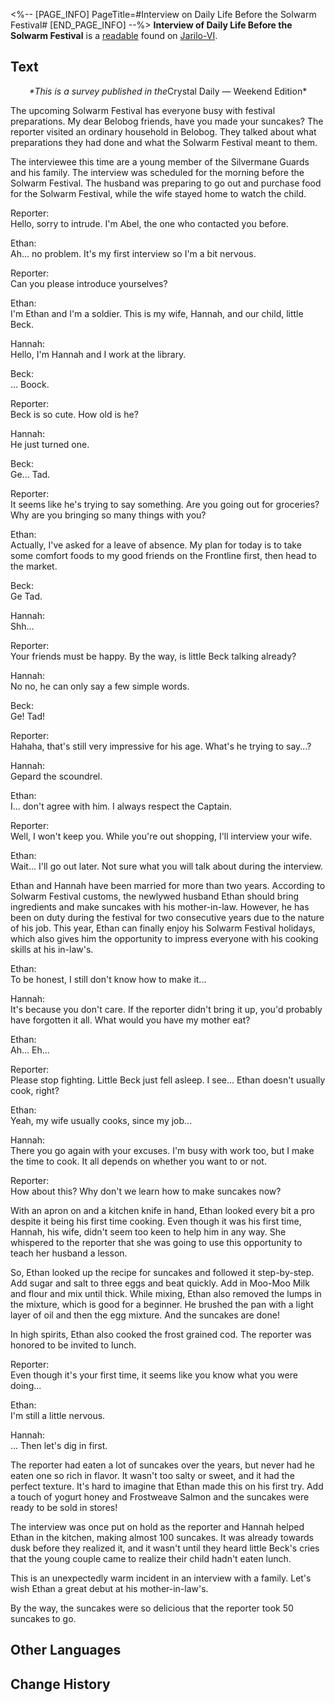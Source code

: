 <%-- [PAGE_INFO]
PageTitle=#Interview on Daily Life Before the Solwarm Festival#
[END_PAGE_INFO] --%>
{{Readable Infobox
|id           = 020
|partIds      = 190125
|title        = Interview of Daily Life Before the Solwarm Festival
|image        = Item Jarilo-VI Readable.png
|world        = Jarilo-VI
|parts        = 1
|author       = <!--to be added-->
|description  = A life survey published in the ''Crystal Daily &mdash; Weekend Edition''. The various traditions of the Solwarm Festival can be seen here.
|part1        = Interview on Daily Life Before the Solwarm Festival
|source1      = {{cx|Source missing}}
|characters   = 
|factions     = 
}}
'''Interview of Daily Life Before the Solwarm Festival''' is a [[readable]] found on [[Jarilo-VI]].
<!--
==Location==
{{Map Embed|<map name>|<marker id>}}
-->
==Text==
<div align="center">''*This is a survey published in the ''Crystal Daily &mdash; Weekend Edition*</div>

The upcoming Solwarm Festival has everyone busy with festival preparations. My dear Belobog friends, have you made your suncakes? The reporter visited an ordinary household in Belobog. They talked about what preparations they had done and what the Solwarm Festival meant to them.

The interviewee this time are a young member of the Silvermane Guards and his family. The interview was scheduled for the morning before the Solwarm Festival. The husband was preparing to go out and purchase food for the Solwarm Festival, while the wife stayed home to watch the child.

Reporter:<br />
Hello, sorry to intrude. I'm Abel, the one who contacted you before.

Ethan:<br />
Ah... no problem. It's my first interview so I'm a bit nervous.

Reporter:<br />
Can you please introduce yourselves?

Ethan:<br />
I'm Ethan and I'm a soldier. This is my wife, Hannah, and our child, little Beck.

Hannah:<br />
Hello, I'm Hannah and I work at the library.

Beck:<br />
... Boock.

Reporter:<br />
Beck is so cute. How old is he?

Hannah:<br />
He just turned one.

Beck: <br />Ge... Tad.

Reporter:<br />
It seems like he's trying to say something. Are you going out for groceries? Why are you bringing so many things with you?

Ethan:<br />
Actually, I've asked for a leave of absence. My plan for today is to take some comfort foods to my good friends on the Frontline first, then head to the market.

Beck: <br />Ge Tad.

Hannah:<br />
Shh...

Reporter:<br />
Your friends must be happy. By the way, is little Beck talking already?

Hannah:<br />
No no, he can only say a few simple words.

Beck:<br />
Ge! Tad!

Reporter:<br />
Hahaha, that's still very impressive for his age. What's he trying to say...?

Hannah:<br />
Gepard the scoundrel.

Ethan:<br />
I... don't agree with him. I always respect the Captain.

Reporter:<br />
Well, I won't keep you. While you're out shopping, I'll interview your wife.

Ethan:<br />
Wait... I'll go out later. Not sure what you will talk about during the interview.

Ethan and Hannah have been married for more than two years. According to Solwarm Festival customs, the newlywed husband Ethan should bring ingredients and make suncakes with his mother-in-law. However, he has been on duty during the festival for two consecutive years due to the nature of his job. This year, Ethan can finally enjoy his Solwarm Festival holidays, which also gives him the opportunity to impress everyone with his cooking skills at his in-law's.

Ethan:<br />
To be honest, I still don't know how to make it...

Hannah:<br />
It's because you don't care. If the reporter didn't bring it up, you'd probably have forgotten it all. What would you have my mother eat?

Ethan:<br />
Ah... Eh...

Reporter:<br />
Please stop fighting. Little Beck just fell asleep. I see... Ethan doesn't usually cook, right?

Ethan:<br />
Yeah, my wife usually cooks, since my job...

Hannah:<br />
There you go again with your excuses. I'm busy with work too, but I make the time to cook. It all depends on whether you want to or not.

Reporter:<br />
How about this? Why don't we learn how to make suncakes now?

With an apron on and a kitchen knife in hand, Ethan looked every bit a pro despite it being his first time cooking. Even though it was his first time, Hannah, his wife, didn't seem too keen to help him in any way. She whispered to the reporter that she was going to use this opportunity to teach her husband a lesson.

So, Ethan looked up the recipe for suncakes and followed it step-by-step. Add sugar and salt to three eggs and beat quickly. Add in Moo-Moo Milk and flour and mix until thick. While mixing, Ethan also removed the lumps in the mixture, which is good for a beginner. He brushed the pan with a light layer of oil and then the egg mixture. And the suncakes are done!

In high spirits, Ethan also cooked the frost grained cod. The reporter was honored to be invited to lunch.

Reporter:<br />
Even though it's your first time, it seems like you know what you were doing...

Ethan:<br />
I'm still a little nervous.

Hannah:<br />
... Then let's dig in first.

The reporter had eaten a lot of suncakes over the years, but never had he eaten one so rich in flavor. It wasn't too salty or sweet, and it had the perfect texture. It's hard to imagine that Ethan made this on his first try. Add a touch of yogurt honey and Frostweave Salmon and the suncakes were ready to be sold in stores!

The interview was once put on hold as the reporter and Hannah helped Ethan in the kitchen, making almost 100 suncakes. It was already towards dusk before they realized it, and it wasn't until they heard little Beck's cries that the young couple came to realize their child hadn't eaten lunch.

This is an unexpectedly warm incident in an interview with a family. Let's wish Ethan a great debut at his mother-in-law's.

By the way, the suncakes were so delicious that the reporter took 50 suncakes to go.

<!--
==Trivia==
* 
-->
==Other Languages==
{{Other Languages
|en   = Interview of Daily Life Before the Solwarm Festival
|zhs  = 煦日节前的日常生活采访
|zht  = 煦日節前的日常生活採訪
|ja   = 太陽の日の前の日常生活インタビュー
|ko   = 태양의 축제 전의 일상생활 인터뷰
|es   = Entrevista sobre la vida cotidiana antes del Festival Calisol
|fr   = Interview sur la vie quotidienne avant le Festival du soleil radieux
|ru   = Интервью с белобожцами по случаю Солнечного фестиваля
|th   = บทสัมภาษณ์เกี่ยวกับชีวิตประจำวันก่อนช่วงเทศกาล Solwarm
|vi   = Phỏng Vấn Cuộc Sống Hàng Ngày Trước Lễ Hội Mặt Trời
|de   = Interview über das tägliche Leben vor dem Solwarm-Festival
|id   = Wawancara tentang Rutinitas Sebelum Festival Solwarm
|pt   = Entrevista da Vida Cotidiana Antes do Festival Solwarm
}}

==Change History==
{{Change History|1.0}}